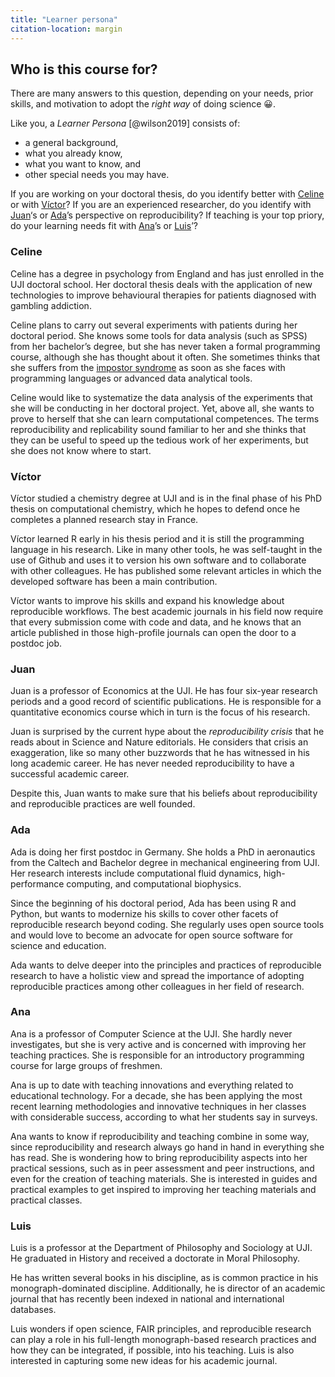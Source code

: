 ```yaml
---
title: "Learner persona"
citation-location: margin
---
```


## Who is this course for?

There are many answers to this question, depending on your needs, prior skills, and motivation to adopt the *right way* of doing science 😀.

Like you, a *Learner Persona* [@wilson2019] consists of:

-   a general background,
-   what you already know,
-   what you want to know, and
-   other special needs you may have.

If you are working on your doctoral thesis, do you identify better with [Celine](#celine) or with [Víctor](#victor)? If you are an experienced researcher, do you identify with [Juan](#juan)'s or [Ada](#ada)'s perspective on reproducibility? If teaching is your top priory, do your learning needs fit with [Ana](#ana)'s or [Luis](#luis)'?

### Celine {#celine}

Celine has a degree in psychology from England and has just enrolled in the UJI doctoral school. Her doctoral thesis deals with the application of new technologies to improve behavioural therapies for patients diagnosed with gambling addiction.

Celine plans to carry out several experiments with patients during her doctoral period. She knows some tools for data analysis (such as SPSS) from her bachelor's degree, but she has never taken a formal programming course, although she has thought about it often. She sometimes thinks that she suffers from the [impostor syndrome](https://en.wikipedia.org/wiki/Impostor_syndrome) as soon as she faces with programming languages or advanced data analytical tools.

Celine would like to systematize the data analysis of the experiments that she will be conducting in her doctoral project. Yet, above all, she wants to prove to herself that she can learn computational competences. The terms reproducibility and replicability sound familiar to her and she thinks that they can be useful to speed up the tedious work of her experiments, but she does not know where to start.

### Víctor {#victor}

Víctor studied a chemistry degree at UJI and is in the final phase of his PhD thesis on computational chemistry, which he hopes to defend once he completes a planned research stay in France.

Víctor learned R early in his thesis period and it is still the programming language in his research. Like in many other tools, he was self-taught in the use of Github and uses it to version his own software and to collaborate with other colleagues. He has published some relevant articles in which the developed software has been a main contribution.

Víctor wants to improve his skills and expand his knowledge about reproducible workflows. The best academic journals in his field now require that every submission come with code and data, and he knows that an article published in those high-profile journals can open the door to a postdoc job.

### Juan {#juan}

Juan is a professor of Economics at the UJI. He has four six-year research periods and a good record of scientific publications. He is responsible for a quantitative economics course which in turn is the focus of his research.

Juan is surprised by the current hype about the *reproducibility crisis* that he reads about in Science and Nature editorials. He considers that crisis an exaggeration, like so many other buzzwords that he has witnessed in his long academic career. He has never needed reproducibility to have a successful academic career.

Despite this, Juan wants to make sure that his beliefs about reproducibility and reproducible practices are well founded.

### Ada {#ada}

Ada is doing her first postdoc in Germany. She holds a PhD in aeronautics from the Caltech and Bachelor degree in mechanical engineering from UJI. Her research interests include computational fluid dynamics, high-performance computing, and computational biophysics. 

Since the beginning of his doctoral period, Ada has been using R and Python, but wants to modernize his skills to cover other facets of reproducible research beyond coding. She regularly uses open source tools and would love to become an advocate for open source software for science and education. 

Ada wants to delve deeper into the principles and practices of reproducible research to have a holistic view and spread the importance of adopting reproducible practices among other colleagues in her field of research.


### Ana {#ana}

Ana is a professor of Computer Science at the UJI. She hardly never investigates, but she is very active and is concerned with improving her teaching practices. She is responsible for an introductory programming course for large groups of freshmen.

Ana is up to date with teaching innovations and everything related to educational technology. For a decade, she has been applying the most recent learning methodologies and innovative techniques in her classes with considerable success, according to what her students say in surveys.

Ana wants to know if reproducibility and teaching combine in some way, since reproducibility and research always go hand in hand in everything she has read. She is wondering how to bring reproducibility aspects into her practical sessions, such as in peer assessment and peer instructions, and even for the creation of teaching materials. She is interested in guides and practical examples to get inspired to improving her teaching materials and practical classes.

### Luis {#luis}

Luis is a professor at the Department of Philosophy and Sociology at UJI. He graduated in History and received a doctorate in Moral Philosophy.

He has written several books in his discipline, as is common practice in his monograph-dominated discipline. Additionally, he is director of an academic journal that has recently been indexed in national and international databases.

Luis wonders if open science, FAIR principles, and reproducible research can play a role in his full-length monograph-based research practices and how they can be integrated, if possible, into his teaching. Luis is also interested in capturing some new ideas for his academic journal.